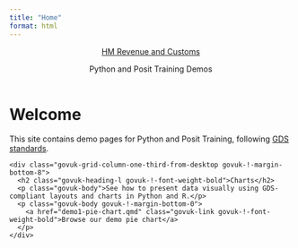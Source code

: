 ```yaml
---
title: "Home"
format: html
---
```


<!-- GDS-compliant Header -->
<header class="govuk-header" role="banner" data-module="govuk-header">
<div class="govuk-header__container govuk-width-container">
<div class="govuk-header__logo">
<a href="https://www.gov.uk" class="govuk-header__link govuk-header__link--homepage">
<span class="govuk-header__logotype-text">
HM Revenue and Customs
</span>
</a>
</div>
<div class="govuk-header__content">
<span class="govuk-header__service-name">Python and Posit Training Demos</span>
</div>
</div>
</header>

<main class="govuk-main-wrapper govuk-width-container">
  <h1 class="govuk-heading-xl">Welcome</h1>
  <p class="govuk-body">
    This site contains demo pages for Python and Posit Training, following <a class="govuk-link" href="https://design-system.service.gov.uk/" target="_blank">GDS standards</a>.
  </p>

  <!-- GDS Grid Example for Demo Link -->
  <div class="govuk-grid-row">
    <div class="govuk-grid-column-one-third-from-desktop govuk-!-margin-bottom-8">
      <h2 class="govuk-heading-l govuk-!-font-weight-bold">Charts</h2>
      <p class="govuk-body">See how to present data visually using GDS-compliant layouts and charts in Python and R.</p>
      <p class="govuk-body govuk-!-margin-bottom-0">
        <a href="demo1-pie-chart.qmd" class="govuk-link govuk-!-font-weight-bold">Browse our demo pie chart</a>
      </p>
    </div>
  </div>
</main>
